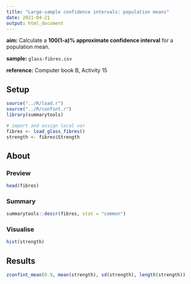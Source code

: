 ```yaml
---
title: "Large-sample confidence intervals: population means"
date: 2021-04-21
output: html_document
---
```


**aim:** Calculate a **100(1-a)% approximate confidence interval** for a population mean.

**sample:** `glass-fibres.csv`

**reference:** Computer book B, Activity 15

## Setup

```r
source("../R/load.r")
source("../R/confint.r")
library(summarytools)
```

```r
# import and assign local var
fibres <- load_glass_fibres()
strength <- fibres$Strength
```

## About

### Preview

```r
head(fibres)
```

### Summary

```r
summarytools::descr(fibres, stat = "common")
```

### Visualise

```r
hist(strength)
```

## Results

```r
zconfint_mean(0.9, mean(strength), sd(strength), length(strength))
```
